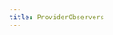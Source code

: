 ```yaml
---
title: ProviderObservers
---
```



[ProviderContainer]: https://pub.dev/documentation/hooks_riverpod/3.0.0-dev.15/hooks_riverpod/ProviderContainer-class.html
[ProviderScope]: https://pub.dev/documentation/hooks_riverpod/3.0.0-dev.15/hooks_riverpod/ProviderScope-class.html
[ProviderObserver]: https://pub.dev/documentation/hooks_riverpod/3.0.0-dev.15/hooks_riverpod/ProviderObserver-class.html